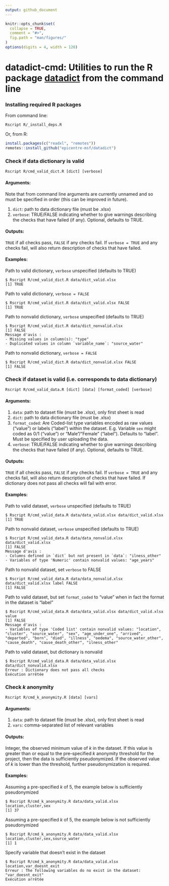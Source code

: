 ```yaml
---
output: github_document
---
```


<!-- README.md is generated from README.Rmd. Please edit that file -->

```r
knitr::opts_chunk$set(
  collapse = TRUE,
  comment = "#>",
  fig.path = "man/figures/"
)
options(digits = 4, width = 120)
```

# datadict-cmd: Utilities to run the R package [datadict](https://github.com/epicentre-msf/datadict) from the command line

### Installing required R packages

From command line:
```
Rscript R/_install_deps.R
```

Or, from R:
```r
install.packages(c("readxl", "remotes"))
remotes::install_github("epicentre-msf/datadict")
```


### Check if data dictionary is valid

```
Rscript R/cmd_valid_dict.R [dict] [verbose]
```

#### Arguments:

Note that from command line arguments are currently unnamed and so must be specified in order (this can be improved in future).

1. `dict`: path to data dictionary file (must be .xlsx)
2. `verbose`: TRUE/FALSE indicating whether to give warnings describing the checks that have failed (if any). Optional, defaults to TRUE.

#### Outputs:

`TRUE` if all checks pass, `FALSE` if any checks fail. If `verbose = TRUE` and any checks fail, will also return description of checks that have failed.

#### Examples:

Path to valid dictionary, `verbose` unspecified (defaults to TRUE)
```
$ Rscript R/cmd_valid_dict.R data/dict_valid.xlsx
[1] TRUE
```

Path to valid dictionary, `verbose = FALSE`
```
$ Rscript R/cmd_valid_dict.R data/dict_valid.xlsx FALSE
[1] TRUE
```

Path to nonvalid dictionary, `verbose` unspecified (defaults to TRUE)
```
$ Rscript R/cmd_valid_dict.R data/dict_nonvalid.xlsx
[1] FALSE
Message d'avis :
- Missing values in column(s): "type"
- Duplicated values in column `variable_name`: "source_water" 
```

Path to nonvalid dictionary, `verbose = FALSE`
```
$ Rscript R/cmd_valid_dict.R data/dict_nonvalid.xlsx FALSE
[1] FALSE
```


### Check if dataset is valid (i.e. corresponds to data dictionary)

```
Rscript R/cmd_valid_data.R [dict] [data] [format_coded] [verbose]
```

#### Arguments:

1. `data`: path to dataset file (must be .xlsx), only first sheet is read
2. `dict`: path to data dictionary file (must be .xlsx)
3. `format_coded`: Are Coded-list type variables encoded as raw values ("value") or labels ("label") within the dataset. E.g. Variable `sex` might coded as 0/1 ("value") or "Male"/"Female" ("label"). Defaults to "label". Must be specified by user uploading the data.
4. `verbose`: TRUE/FALSE indicating whether to give warnings describing the checks that have failed (if any). Optional, defaults to TRUE.

#### Outputs:

`TRUE` if all checks pass, `FALSE` if any checks fail. If `verbose = TRUE` and any checks fail, will also return description of checks that have failed. If dictionary does not pass all checks will fail with error.

#### Examples:

Path to valid dataset, `verbose` unspecified (defaults to TRUE)
```
$ Rscript R/cmd_valid_data.R data/data_valid.xlsx data/dict_valid.xlsx
[1] TRUE
```

Path to nonvalid dataset, `verbose` unspecified (defaults to TRUE)
```
$ Rscript R/cmd_valid_data.R data/data_nonvalid.xlsx data/dict_valid.xlsx
[1] FALSE
Message d'avis :
- Columns defined in `dict` but not present in `data`: "ilness_other"
- Variables of type 'Numeric' contain nonvalid values: "age_years" 
```

Path to nonvalid dataset, set `verbose` to FALSE
```
$ Rscript R/cmd_valid_data.R data/data_nonvalid.xlsx data/dict_valid.xlsx label FALSE
[1] FALSE
```

Path to valid dataset, but set `format_coded` to "value" when in fact the format in the dataset is "label"
```
$ Rscript R/cmd_valid_data.R data/data_valid.xlsx data/dict_valid.xlsx value
[1] FALSE
Message d'avis :
- Variables of type 'Coded list' contain nonvalid values: "location", "cluster", "source_water", "sex", "age_under_one", "arrived", "departed", "born", "died", "illness", "oedema", "source_water_other", "cause_death", "cause_death_other", "ilness_other" 
```

Path to valid dataset, but dictionary is nonvalid
```
$ Rscript R/cmd_valid_data.R data/data_valid.xlsx data/dict_nonvalid.xlsx
Erreur : Dictionary does not pass all checks
Exécution arrêtée
```


### Check *k* anonymity

```
Rscript R/cmd_k_anonymity.R [data] [vars]
```

#### Arguments:

1. `data`: path to dataset file (must be .xlsx), only first sheet is read
2. `vars`: comma-separated list of relevant variables

#### Outputs:

Integer, the observed minimum value of *k* in the dataset. If this value is
greater than or equal to the pre-specified *k* anonymity threshold for the
project, then the data is sufficiently pseudonymized. If the observed value of
*k* is lower than the threshold, further pseudonymization is required.

#### Examples:

Assuming a pre-specified *k* of 5, the example below is sufficiently pseudonymized
```
$ Rscript R/cmd_k_anonymity.R data/data_valid.xlsx location,cluster,sex
[1] 37
```

Assuming a pre-specified *k* of 5, the example below is not sufficiently pseudonymized
```
$ Rscript R/cmd_k_anonymity.R data/data_valid.xlsx location,cluster,sex,source_water
[1] 1
```

Specify variable that doesn't exist in the dataset
```
$ Rscript R/cmd_k_anonymity.R data/data_valid.xlsx location,var_doesnt_exit
Erreur : The following variables do no exist in the dataset: "var_doesnt_exit"
Exécution arrêtée
```
